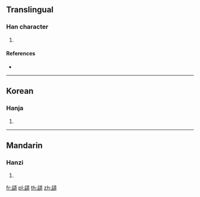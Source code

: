 {{character info/new}}
==Translingual==

===Han character===
{{Han char|rn=181|rad=頁|as=08|sn=17|four=|canj=HPMBC}}

# {{defn|Han|sort=頁08}}

====References====
* {{Han ref|kx=1405.260|dkj=43530|dj=1923.090|hdz=74383.030|uh=983F|ud=38975}}

----

==Korean==

===Hanja===
{{ko-hanja|hangeul=자|eumhun=|rv=ja|mr=cha|y=ca}}

# {{defn|lang=ko|sort=頁08}}

----

==Mandarin==

===Hanzi===
{{cmn-hanzi|pin=[[zī]] ([[zi1]])|wg=tzu<sup>1</sup>}}

# {{defn|lang=cmn|sort=頁08}}

[[fr:頿]]
[[pl:頿]]
[[th:頿]]
[[zh:頿]]
